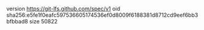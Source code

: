 version https://git-lfs.github.com/spec/v1
oid sha256:e5fe1f0eafc597536605174536ef0d8009f6188381d8712cd9eef6bb3bfbbad8
size 50822
